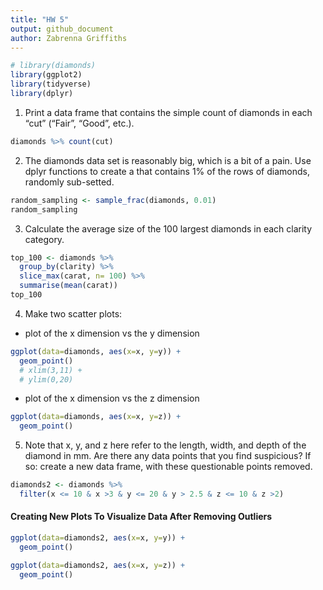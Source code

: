 ```yaml
---
title: "HW 5"
output: github_document
author: Zabrenna Griffiths
---
```


```r
# library(diamonds)
library(ggplot2)
library(tidyverse)
library(dplyr)
```

1. Print a data frame that contains the simple count of diamonds in each “cut” (“Fair”, “Good”, etc.).
```r
diamonds %>% count(cut)
```

2. The diamonds data set is reasonably big, which is a bit of a pain. Use dplyr functions to create a that contains 1% of the rows of diamonds, randomly sub-setted.
```r
random_sampling <- sample_frac(diamonds, 0.01)
random_sampling
```

3. Calculate the average size of the 100 largest diamonds in each clarity category.
```r
top_100 <- diamonds %>% 
  group_by(clarity) %>%
  slice_max(carat, n= 100) %>%
  summarise(mean(carat))
top_100
```

4. Make two scatter plots:
* plot of the x dimension vs the y dimension
```r
ggplot(data=diamonds, aes(x=x, y=y)) +
  geom_point() 
  # xlim(3,11) +
  # ylim(0,20)
```

* plot of the x dimension vs the z dimension
```r
ggplot(data=diamonds, aes(x=x, y=z)) +
  geom_point()
```

5. Note that x, y, and z here refer to the length, width, and depth of the diamond in mm. Are there any data points that you find suspicious? If so: create a new data frame, with these questionable points removed.
```r
diamonds2 <- diamonds %>% 
  filter(x <= 10 & x >3 & y <= 20 & y > 2.5 & z <= 10 & z >2)
```

#### Creating New Plots To Visualize Data After Removing Outliers
```r
ggplot(data=diamonds2, aes(x=x, y=y)) +
  geom_point()
```

```r
ggplot(data=diamonds2, aes(x=x, y=z)) +
  geom_point() 
```

